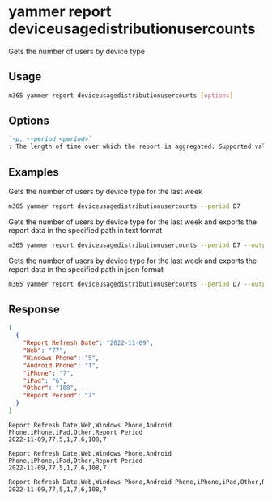 
# yammer report deviceusagedistributionusercounts

Gets the number of users by device type

## Usage

```sh
m365 yammer report deviceusagedistributionusercounts [options]
```

## Options

```md definition-list
`-p, --period <period>`
: The length of time over which the report is aggregated. Supported values `D7`, `D30`, `D90`, `D180`.
```

<Global />

## Examples

Gets the number of users by device type for the last week

```sh
m365 yammer report deviceusagedistributionusercounts --period D7
```

Gets the number of users by device type for the last week and exports the report data in the specified path in text format

```sh
m365 yammer report deviceusagedistributionusercounts --period D7 --output text > "deviceusagedistributionusercounts.txt"
```

Gets the number of users by device type for the last week and exports the report data in the specified path in json format

```sh
m365 yammer report deviceusagedistributionusercounts --period D7 --output json > "deviceusagedistributionusercounts.json"
```

## Response

<Tabs>
  <TabItem value="JSON">

  ```json
  [
    {
      "Report Refresh Date": "2022-11-09",
      "Web": "77",
      "Windows Phone": "5",
      "Android Phone": "1",
      "iPhone": "7",
      "iPad": "6",
      "Other": "108",
      "Report Period": "7"
    }
  ]
  ```

  </TabItem>
  <TabItem value="Text">

  ```text
  Report Refresh Date,Web,Windows Phone,Android Phone,iPhone,iPad,Other,Report Period
  2022-11-09,77,5,1,7,6,108,7
  ```

  </TabItem>
  <TabItem value="CSV">

  ```csv
  Report Refresh Date,Web,Windows Phone,Android Phone,iPhone,iPad,Other,Report Period
  2022-11-09,77,5,1,7,6,108,7
  ```

  </TabItem>
  <TabItem value="Markdown">

  ```md
  Report Refresh Date,Web,Windows Phone,Android Phone,iPhone,iPad,Other,Report Period
  2022-11-09,77,5,1,7,6,108,7
  ```

  </TabItem>
</Tabs>

